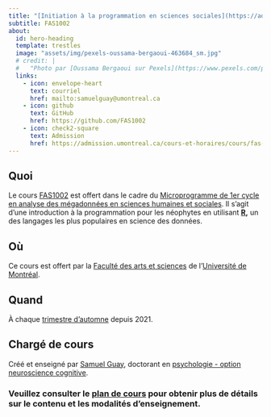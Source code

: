 ```yaml
---
title: "[Initiation à la programmation en sciences sociales](https://admission.umontreal.ca/cours-et-horaires/cours/fas-1002/)"
subtitle: FAS1002
about:
  id: hero-heading
  template: trestles
  image: "assets/img/pexels-oussama-bergaoui-463684_sm.jpg"
  # credit: |
  #   "Photo par [Oussama Bergaoui sur Pexels](https://www.pexels.com/photo/figurine-of-human-skeleton-sitting-infront-of-computer-463684/)" 
  links:
    - icon: envelope-heart
      text: courriel
      href: mailto:samuelguay@umontreal.ca
    - icon: github
      text: GitHub
      href: https://github.com/FAS1002
    - icon: check2-square
      text: Admission
      href: https://admission.umontreal.ca/cours-et-horaires/cours/fas-1002/
---
```


### 

::: {#hero-heading}
## Quoi

Le cours
[FAS1002](https://admission.umontreal.ca/cours-et-horaires/cours/fas-1002/) est
offert dans le cadre du [Microprogramme de 1er cycle en analyse des mégadonnées
en sciences humaines et
sociales](https://admission.umontreal.ca/programmes/microprogramme-de-1er-cycle-en-analyse-des-megadonnees-en-sciences-humaines-et-sociales/structure-du-programme/).
Il s'agit d'une introduction à la programmation pour les néophytes en utilisant
[**R**](https://www.r-project.org/)**,** un des langages les plus populaires en
science des données.

## Où

Ce cours est offert par la [Faculté des arts et
sciences](https://fas.umontreal.ca/) de l'[Université de
Montréal](https://umontreal.ca).

## Quand

À chaque [trimestre
d'automne](https://admission.umontreal.ca/cours-et-horaires/cours/fas-1002/)
depuis 2021.

## Chargé de cours

Créé et enseigné par [Samuel Guay](https://samuelguay.ca), doctorant en
[psychologie - option neuroscience
cognitive](https://psy.umontreal.ca/programmes-cours/cycles-superieurs/doctorat-en-psychologie/).
:::

### Veuillez consulter le [plan de cours](/syllabus.html) pour obtenir plus de détails sur le contenu et les modalités d'enseignement. {.text-center}
